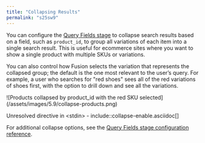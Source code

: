 ```yaml
---
title: "Collapsing Results"
permalink: "s25sw9"
---
```


You can configure the [Query Fields stage](/fusion/5.9/289/query-fields-stage) to collapse search results based on a field, such as `product_id`, to group all variations of each item into a single search result.
This is useful for ecommerce sites where you want to show a single product with multiple SKUs or variations.

You can also control how Fusion selects the variation that represents the collapsed group; the default is the one most relevant to the user’s query.
For example, a user who searches for "red shoes" sees all of the red variations of shoes first, with the option to drill down and see all the variations.

<Frame>![Products collapsed by product_id with the red SKU selected](/assets/images/5.9/collapse-products.png)</Frame>

Unresolved directive in \<stdin> - include::collapse-enable.asciidoc[]

For additional collapse options, see the [Query Fields stage configuration reference](/fusion/5.9/289/query-fields-stage#configuration).